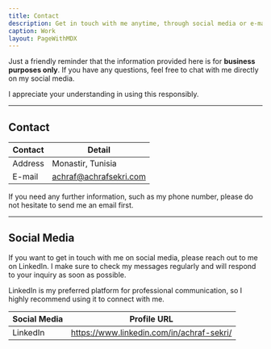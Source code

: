 ```yaml
---
title: Contact
description: Get in touch with me anytime, through social media or e-mail.
caption: Work
layout: PageWithMDX
---
```


Just a friendly reminder that the information provided here is for **business purposes only**. If you have any questions, feel free to chat with me directly on my social media.

I appreciate your understanding in using this responsibly.

---

## Contact

| Contact | Detail                    |
| ------- | ------------------------- |
| Address | Monastir, Tunisia         |
| E-mail  | achraf@achrafsekri.com|

If you need any further information, such as my phone number, please do not hesitate to send me an email first.

---

## Social Media

If you want to get in touch with me on social media, please reach out to me on LinkedIn. I make sure to check my messages regularly and will respond to your inquiry as soon as possible.

LinkedIn is my preferred platform for professional communication, so I highly recommend using it to connect with me.

| Social Media | Profile URL                               |
| ------------ | ----------------------------------------- |
| LinkedIn     | https://www.linkedin.com/in/achraf-sekri/ |

